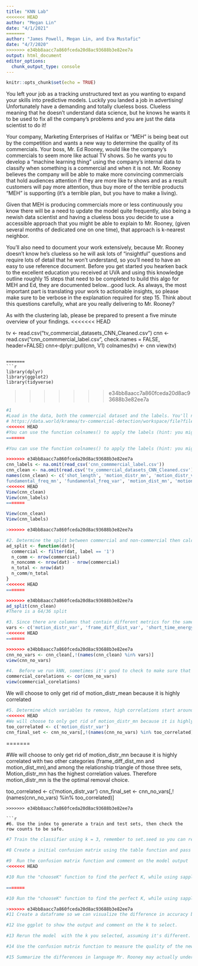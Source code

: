 ```yaml
---
title: "KNN Lab"
<<<<<<< HEAD
author: "Megan Lin"
date: "4/1/2021"
=======
author: "James Powell, Megan Lin, and Eva Mustafic"
date: "4/7/2020"
>>>>>>> e34bb8aacc7a860fceda20d8ac93688b3e82ee7a
output: html_document
editor_options: 
  chunk_output_type: console
---
```


```r
knitr::opts_chunk$set(echo = TRUE)
```

You left your job as a tracking unstructured text as you wanting to expand your skills into predictive models.  Luckily you landed a job in advertising! Unfortunately have a demanding and totally clueless boss. Clueless meaning that he doesn't understand data science, but he knows he wants it to be used to fix all the company's problems and you are just the data scientist to do it! 

Your company, Marketing Enterprises of Halifax or "MEH" is being beat out by the competition and wants a new way to determine the quality of its commercials. Your boss, Mr. Ed Rooney, would like the company's commercials to seem more like actual TV shows. So he wants you to develop a "machine learning thing" using the company’s internal data to classify when something is a commercial and when it is not. Mr. Rooney believes the company will be able to make more convincing commercials that hold audiences attention if they are more like tv shows and as a result customers will pay more attention, thus buy more of the terrible products "MEH" is supporting (it's a terrible plan, but you have to make a living). 

Given that MEH is producing commercials more or less continuously you know there will be a need to update the model quite frequently, also being a newish data scientist and having a clueless boss you decide to use a accessible approach that you might be able to explain to Mr. Rooney, (given several months of dedicated one on one time), that approach is k-nearest neighbor. 

You'll also need to document your work extensively, because Mr. Rooney doesn't know he's clueless so he will ask lots of "insightful" questions and require lots of detail that he won't understand, so you'll need to have an easy to use reference document. Before you get started you hearken back to the excellent education you received at UVA and using this knowledge outline roughly 15 steps that need to be completed to build this algo for MEH and Ed, they are documented below...good luck. As always, the most important part is translating your work to actionable insights, so please make sure to be verbose in the explanation required for step 15. Think about this questions carefully, what are you really delivering to Mr. Rooney? 

As with the clustering lab, please be prepared to present a five minute overview of your findings. 
<<<<<<< HEAD
 

tv <- read.csv("tv_commercial_datasets_CNN_Cleaned.csv") 
cnn <- read.csv("cnn_commmercial_label.csv",  check.names = FALSE,  header=FALSE)
cnn<-dplyr::pull(cnn, V1)
colnames(tv) <- cnn
view(tv)
```

=======
```r
library(dplyr)
library(ggplot2)
library(tidyverse)
```


>>>>>>> e34bb8aacc7a860fceda20d8ac93688b3e82ee7a
```r
#1
#Load in the data, both the commercial dataset and the labels. You'll need to the place the labels on the columns. The dataset "tv_commercialsets-CNN_Cleaned.csv",  is data collected about the features of commercials on CNN. We can try to predict what segments of video are commercials based on their audio and video components. More information on the datasets can be found data.world:
# https://data.world/kramea/tv-commercial-detection/workspace/file?filename=tv_commercial_datasets%2FBBC_Cleaned.csv
<<<<<<< HEAD
#You can use the function colnames() to apply the labels (hint: you might need to reshape the labels to make this work)
=======

#You can use the function colnames() to apply the labels (hint: you might need to reshape the labels to make this work)

>>>>>>> e34bb8aacc7a860fceda20d8ac93688b3e82ee7a
cnn_labels <- na.omit(read_csv('cnn_commmercial_label.csv'))
cnn_clean <- na.omit(read.csv('tv_commercial_datasets_CNN_Cleaned.csv'))
names(cnn_clean) <- c('shot_length', 'motion_distr_mn', 'motion_distr_var', 'frame_diff_dist_mn', 'frame_diff_dist_var', 'short_time_energy_mn', 'short_time_energy_var' ,'zcr_mn', 'zcr_var', 'spectral_centroid_mn', 'spectral_centroid_var', 'spectral_roll_off_mn', 'spectral_roll_off_var', 'spectral_flux_mn', 'spectral_flux_var', '	
fundamental_freq_mn', 'fundamental_freq_var', 'motion_dist_mn', 'motion_dist_var', 'label')
<<<<<<< HEAD
View(cnn_clean)
View(cnn_labels)
=======

View(cnn_clean)
View(cnn_labels)

>>>>>>> e34bb8aacc7a860fceda20d8ac93688b3e82ee7a
```

```r
#2. Determine the split between commercial and non-commercial then calculate the base rate, assume 1 is the commercial label and -1 is the non-commercial label 
ad_split <- function(dat){
  commercial <- filter(dat, label == '1')
  n_comm <- nrow(commercial)
  n_noncomm <- nrow(dat) - nrow(commercial)
  n_total <- nrow(dat)
  n_comm/n_total
}
<<<<<<< HEAD
=======

>>>>>>> e34bb8aacc7a860fceda20d8ac93688b3e82ee7a
ad_split(cnn_clean)
#There is a 64/36 split
```

```r
#3. Since there are columns that contain different metrics for the same variable (i.e. any column that ends in 'mn' is the mean of that variable, while any column that ends in 'var' is the variance of that variable), we don't need to keep both, drop all the columns that include var
vars <- c('motion_distr_var', 'frame_diff_dist_var', 'short_time_energy_var', 'zcr_var', 'spectral_centroid_var', 'spectral_roll_off_var', 'spectral_flux_var', 'fundamental_freq_var', 'motion_dist_var')
<<<<<<< HEAD
=======

>>>>>>> e34bb8aacc7a860fceda20d8ac93688b3e82ee7a
cnn_no_vars <- cnn_clean[,!(names(cnn_clean) %in% vars)]
view(cnn_no_vars)
```

```r
#4.  Before we run kNN, sometimes it's good to check to make sure that our variables are not highly correlated. Use the cor() function on 'your_dataframe', label it 'commercial_correlations', and view the data, because remember kNN doesn't work well in high dimensions. 
commercial_corelations <- cor(cnn_no_vars)
view(commercial_corelations)
```
We will choose to only get rid of motion_distr_mean because it is highly correlated 
```r
#5. Determine which variables to remove, high correlations start around .7 or below -.7 I would especially remove variables that appear to be correlated with more than one variable. List your rationale here:
<<<<<<< HEAD
#We will choose to only get rid of motion_distr_mn because it is highly correlated with two other categories (frame_diff_dist_mn and motion_dist_mn),and among the relationship triangle of those three sets, Motion_distr_mn has the highest correlation values. Therefore motion_distr_mn is the the optimal removal choice.
too_correlated <- c('motion_distr_var')
cnn_final_set <- cnn_no_vars[,!(names(cnn_no_vars) %in% too_correlated)]
```

=======

#We will choose to only get rid of motion_distr_mn because it is highly correlated with two other categories (frame_diff_dist_mn and motion_dist_mn),and among the relationship triangle of those three sets, Motion_distr_mn has the highest correlation values. Therefore motion_distr_mn is the the optimal removal choice.

too_correlated <- c('motion_distr_var')
cnn_final_set <- cnn_no_vars[,!(names(cnn_no_vars) %in% too_correlated)]

```
>>>>>>> e34bb8aacc7a860fceda20d8ac93688b3e82ee7a

```r
#6. Use the index to generate a train and test sets, then check the row counts to be safe. 
```

```r
#7 Train the classifier using k = 3, remember to set.seed so you can repeat the output and to use the labels as a vector for the class (not a index of the dataframe)
```


```r
#8 Create a initial confusion matrix using the table function and pass it to a object. (xx <- your confusion matrix)
```

```r
#9  Run the confusion matrix function and comment on the model output
<<<<<<< HEAD
```

```r
#10 Run the "chooseK" function to find the perfect K, while using sapply() function on chooseK() to test k from 1 to 21 (only selecting the odd numbers), and set the train_set argument to 'commercial_train', val_set to 'commercial_test', train_class to the "label"   column of 'commercial_train', and val_class to the "label" column of 'commercial_test'. Label this  "knn_diff_k_com"
```

```r
=======
```

```r
#10 Run the "chooseK" function to find the perfect K, while using sapply() function on chooseK() to test k from 1 to 21 (only selecting the odd numbers), and set the train_set argument to 'commercial_train', val_set to 'commercial_test', train_class to the "label"   column of 'commercial_train', and val_class to the "label" column of 'commercial_test'. Label this  "knn_diff_k_com"
```

```r
>>>>>>> e34bb8aacc7a860fceda20d8ac93688b3e82ee7a
#11 Create a dataframe so we can visualize the difference in accuracy based on K, convert the matrix to a dataframe
```

```r
#12 Use ggplot to show the output and comment on the k to select.
```

```r
#13 Rerun the model  with the k you selected, assuming it's different. 
```

```r
#14 Use the confusion matrix function to measure the quality of the new model.
```

```r
#15 Summarize the differences in language Mr. Rooney may actually understand. Include a discussion on which approach k=3 or k="optimal" is the better method moving forward for "MEH". Most importantly draft comments about the overall approach and model quality as it relates to addressing the problem proposed by Ed. 

```

